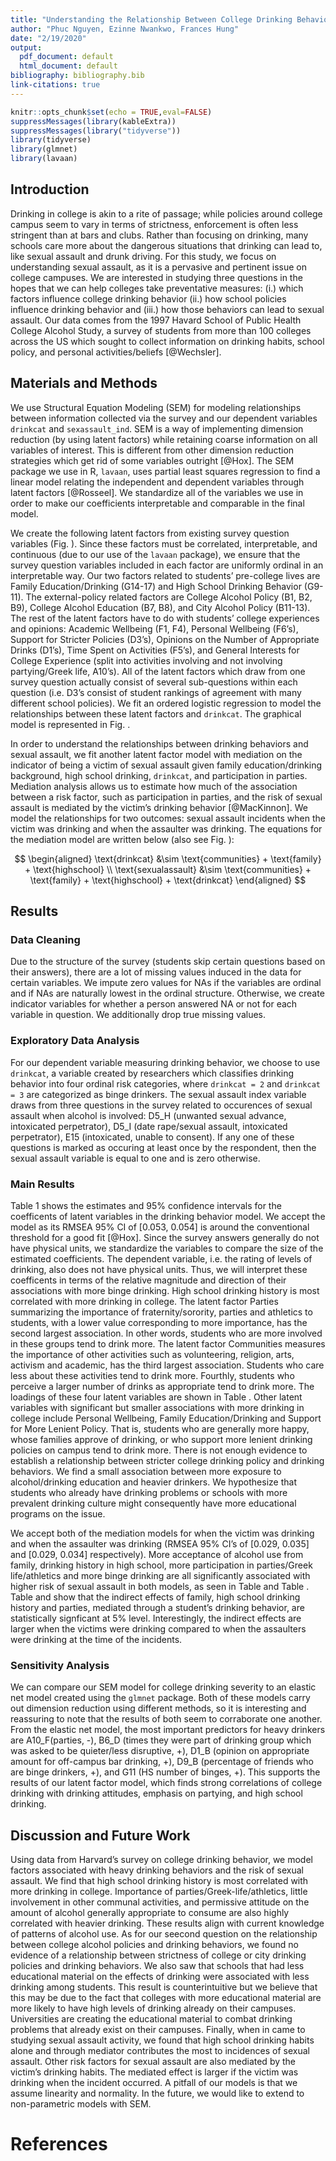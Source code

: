 ```yaml
---
title: "Understanding the Relationship Between College Drinking Behavior and Sexual Assault in 1997"
author: "Phuc Nguyen, Ezinne Nwankwo, Frances Hung"
date: "2/19/2020"
output:
  pdf_document: default
  html_document: default
bibliography: bibliography.bib
link-citations: true
---
```


```r
knitr::opts_chunk$set(echo = TRUE,eval=FALSE)
suppressMessages(library(kableExtra))
suppressMessages(library("tidyverse"))
library(tidyverse)
library(glmnet)
library(lavaan)
```

\begin{abstract}

In this paper, we study the factors that influence college drinking behavior and its effects on other harmful behaviors, in particular sexual assault. We answer three main questions of interest: understanding student-specific factors that influence college drinking behavior, determining if current school policies and alcohol eduction have any influence on college drinking, and understanding the relationship between college drinking behavior and sexual assault while accounting for other confounding factors (i.e. family drinking behaviour). Through the use of mediation analysis and structural equation models, we are able to isolate the direct effect of other factors on sexual assault and their indirect effect through college drinking behavior. We conclude that in 1997, high school drinking behavior had the largest effects, both directly and indirectly, on college drinking behavior and on incidences of sexual assault. 

\end{abstract}


## Introduction

Drinking in college is akin to a rite of passage; while policies around college campus seem to vary in terms of strictness, enforcement is often less stringent than at bars and clubs. Rather than focusing on drinking, many schools care more about the dangerous situations that drinking can lead to, like sexual assault and drunk driving. For this study, we focus on understanding sexual assault, as it is a pervasive and pertinent issue on college campuses. We are interested in studying three questions in the hopes that we can help colleges take preventative measures: (i.) which factors influence college drinking behavior (ii.) how school policies influence drinking behavior and (iii.) how those behaviors can lead to sexual assault. Our data comes from the 1997 Havard School of Public Health College Alcohol Study, a survey of students from more than 100 colleges across the US which sought to collect information on drinking habits, school policy, and personal activities/beliefs [@Wechsler].

## Materials and Methods

We use Structural Equation Modeling (SEM) for modeling relationships between information collected via the survey and our dependent variables `drinkcat` and `sexassault_ind`. SEM is a way of implementing dimension reduction (by using latent factors) while retaining coarse information on all variables of interest. This is different from other dimension reduction strategies which get rid of some variables outright [@Hox]. The SEM package we use in R, `lavaan`, uses partial least squares regression to find a linear model relating the independent and dependent variables through latent factors [@Rosseel]. We standardize all of the variables we use in order to make our coefficients interpretable and comparable in the final model.

We create the following latent factors from existing survey question variables (Fig. \ref{fig:latent-vars}). Since these factors must be correlated, interpretable, and continuous (due to our use of the `lavaan` package), we ensure that the survey question variables included in each factor are uniformly ordinal in an interpretable way. Our two factors related to students' pre-college lives are Family Education/Drinking (G14-17) and High School Drinking Behavior (G9-11). The external-policy related factors are College Alcohol Policy (B1, B2, B9), College Alcohol Education (B7, B8), and City Alcohol Policy (B11-13). The rest of the latent factors have to do with students' college experiences and opinions: Academic Wellbeing (F1, F4), Personal Wellbeing (F6's), Support for Stricter Policies (D3's), Opinions on the Number of Appropriate Drinks (D1's), Time Spent on Activities (F5's), and General Interests for College Experience (split into activities involving and not involving partying/Greek life, A10's). All of the latent factors which draw from one survey question actually consist of several sub-questions within each question (i.e. D3's consist of student rankings of agreement with many different school policies). We fit an ordered logistic regression to model the relationships between these latent factors and `drinkcat`. The graphical model is represented in Fig. \ref{fig:path-sem}.

In order to understand the relationships between drinking behaviors and sexual assault, we fit another latent factor model with mediation on the indicator of being a victim of sexual assault given family education/drinking background, high school drinking, `drinkcat`, and participation in parties. Mediation analysis allows us to estimate how much of the association between a risk factor, such as participation in parties, and the risk of sexual assault is mediated by the victim's drinking behavior [@MacKinnon]. We model the relationships for two outcomes: sexual assault incidents when the victim was drinking and when the assaulter was drinking. The equations for the mediation model are written below (also see Fig. \ref{fig:path-med}): 

$$
\begin{aligned}
\text{drinkcat} &\sim \text{communities} + \text{family} + \text{highschool} \\
\text{sexualassault} &\sim \text{communities} + \text{family} + \text{highschool} + \text{drinkcat}
\end{aligned}
$$

## Results

### Data Cleaning

Due to the structure of the survey (students skip certain questions based on their answers), there are a lot of missing values induced in the data for certain variables. We impute zero values for NAs if the variables are ordinal and if NAs are naturally lowest in the ordinal structure. Otherwise, we create indicator variables for whether a person answered NA or not for each variable in question. We additionally drop true missing values.

### Exploratory Data Analysis

For our dependent variable measuring drinking behavior, we choose to use `drinkcat`, a variable created by researchers which classifies drinking behavior into four ordinal risk categories, where `drinkcat = 2` and `drinkcat = 3` are categorized as binge drinkers. The sexual assault index variable draws from three questions in the survey related to occurences of sexual assault when alcohol is involved: D5_H (unwanted sexual advance, intoxicated perpetrator), D5_I (date rape/sexual assault, intoxicated perpetrator), E15 (intoxicated, unable to consent). If any one of these questions is marked as occuring at least once by the respondent, then the sexual assault variable is equal to one and is zero otherwise.

### Main Results

Table 1 shows the estimates and 95\% confidence intervals for the coefficents of latent variables in the drinking behavior model. We accept the model as its RMSEA 95\% CI of [0.053, 0.054] is around the conventional threshold for a good fit [@Hox]. Since the survey answers generally do not have physical units, we standardize the variables to compare the size of the estimated coefficients. The dependent variable, i.e. the rating of levels of drinking, also does not have physical units. Thus, we will interpret these coefficents in terms of the relative magnitude and direction of their associations with more binge drinking. High school drinking history is most correlated with more drinking in college. The latent factor Parties summarizing the importance of fraternity/sorority, parties and athletics to students, with a lower value corresponding to more importance, has the second largest association. In other words, students who are more involved in these groups tend to drink more. The latent factor Communities measures the importance of other activities such as volunteering, religion, arts, activism and academic, has the third largest association. Students who care less about these activities tend to drink more. Fourthly, students who perceive a larger number of drinks as appropriate tend to drink more. The loadings of these four latent variables are shown in Table \ref{tab:load-coefs}. Other latent variables with significant but smaller associations with more drinking in college include Personal Wellbeing, Family Education/Drinking and Support for More Lenient Policy. That is, students who are generally more happy, whose families approve of drinking, or who support more lenient drinking policies on campus tend to drink more. There is not enough evidence to establish a relationship between stricter college drinking policy and drinking behaviors. We find a small association between more exposure to alcohol/drinking education and heavier drinkers. We hypothesize that students who already have drinking problems or schools with more prevalent drinking culture might consequently have more educational programs on the issue.

We accept both of the mediation models for when the victim was drinking and when the assaulter was drinking (RMSEA 95\% CI's of [0.029, 0.035] and [0.029, 0.034] respectively). More acceptance of alcohol use from family, drinking history in high school, more participation in parties/Greek life/athletics and more binge drinking are all significantly associated with higher risk of sexual assault in both models, as seen in Table \ref{tab:medvictim-coefs} and Table \ref{tab:medass-coefs}. Table \ref{tab:indir-coefs} and \ref{tab:indir2-coefs} show that the indirect effects of family, high school drinking history and parties, mediated through a student's drinking behavior, are statistically signficant at 5\% level. Interestingly, the indirect effects are larger when the victims were drinking compared to when the assaulters were drinking at the time of the incidents.

### Sensitivity Analysis

We can compare our SEM model for college drinking severity to an elastic net model created using the $\texttt{glmnet}$ package. Both of these models carry out dimension reduction using different methods, so it is interesting and reassuring to note that the results of both seem to corraborate one another. From the elastic net model, the most important predictors for heavy drinkers are A10_F(parties, -), B6_D (times they were part of drinking group which was asked to be quieter/less disruptive, +), D1_B (opinion on appropriate amount for off-campus bar drinking, +), D9_B (percentage of friends who are binge drinkers, +), and G11 (HS number of binges, +). This supports the results of our latent factor model, which finds strong correlations of college drinking with drinking attitudes, emphasis on partying, and high school drinking. 

## Discussion and Future Work 

Using data from Harvard's survey on college drinking behavior, we model factors associated with heavy drinking behaviors and the risk of sexual assault. We find that high school drinking history is most correlated with more drinking in college. Importance of parties/Greek-life/athletics, little involvement in other communal activities, and permissive attitude on the amount of alcohol generally appropriate to consume are also highly correlated with heavier drinking. These results align with current knowledge of patterns of alcohol use. As for our seecond question on the relationship between college alcohol policies and drinking behaviors, we found no evidence of a relationship between strictness of college or city drinking policies and drinking behaviors. We also saw that schools that had less educational material on the effects of drinking were associated with less drinking among students. This result is counterintuitive but we believe that this may be due to the fact that colleges with more educational material are more likely to have high levels of drinking already on their campuses. Universities are creating the educational material to combat drinking problems that already exist on their campuses. Finally, when in came to studying sexual assault activity, we found that high school drinking habits alone and through mediator contributes the most to incidences of sexual assault. Other risk factors for sexual assault are also mediated by the victim's drinking habits. The mediated effect is larger if the victim was drinking when the incident occurred. A pitfall of our models is that we assume linearity and normality. In the future, we would like to extend to non-parametric models with SEM.

# References